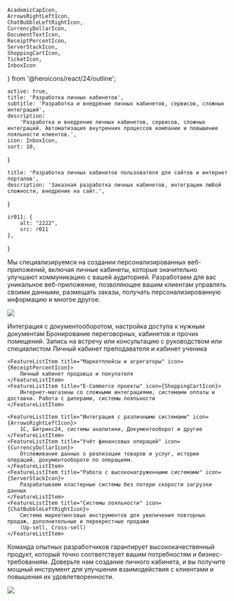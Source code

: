     AcademicCapIcon,
    ArrowsRightLeftIcon,
    ChatBubbleLeftRightIcon,
    CurrencyDollarIcon,
    DocumentTextIcon,
    ReceiptPercentIcon,
    ServerStackIcon,
    ShoppingCartIcon,
    TicketIcon,
    InboxIcon
} from '@heroicons/react/24/outline';

    active: true,
    title: 'Разработка личных кабинетов',
    subtitle: 'Разработка и внедрение личных кабинетов, сервисов, сложных интеграций',
    description:
        'Разработка и внедрение личных кабинетов, сервисов, сложных интеграций. Автоматизация внутренних процессов компании и повышение лояльности клиентов.',
    icon: InboxIcon,
    sort: 10,
}

    title: 'Разработка личных кабинетов пользователя для сайтов и интернет порталов',
    description: 'Заказная разработка личных кабинетов, интеграции любой сложности, внедрение на сайт.',
}

    ir011: {
        alt: "2222",
        src: r011
    },
}

[comment]: <> (## РАЗРАБОТКА И ВНЕДРЕНИЕ ЛИЧНЫХ КАБИНЕТОВ, СЕРВИСОВ, СЛОЖНЫХ ИНТЕГРАЦИЙ)

Мы специализируемся на создании персонализированных веб-приложений, включая личные кабинеты, которые значительно улучшают коммуникацию с вашей аудиторией.
Разработаем для вас уникальное веб-приложение, позволяющее вашим клиентам управлять своими данными, размещать заказы, получать
персонализированную информацию и многое другое.

![](./laptop.jpg)

<FeaturesList title="ВОЗМОЖНОСТИ ЛИЧНЫХ КАБИНЕТОВ">
    <FeatureListItem title="Хранение и структурирование документов" icon={DocumentTextIcon}>
        Интеграция с документооборотом, настройка доступа к нужным документам
    </FeatureListItem>
    <FeatureListItem title="Системы бронирования" icon={TicketIcon}>
        Бронирование переговорных, кабинетов и прочих помещений. Запись на встречу или консультацию с руководством или
        специалистом
    </FeatureListItem>
    <FeatureListItem title="Образовательные онлайн-платформы и сервисы" icon={AcademicCapIcon}>
        Личный кабинет преподавателя и кабинет ученика
    </FeatureListItem>

    <FeatureListItem title="Маркетплейсы и агрегаторы" icon={ReceiptPercentIcon}>
        Личный кабинет продавца и покупателя
    </FeatureListItem>
    <FeatureListItem title="E-Commerce проекты" icon={ShoppingCartIcon}>
        Интернет-магазины со сложными интеграциями, системами оплаты и доставки. Работа с дилерами, системы лояльности
    </FeatureListItem>

    <FeatureListItem title="Интеграция с различными системами" icon={ArrowsRightLeftIcon}>
        1С, Битрикс24, системы аналитики, Документооборот и другие
    </FeatureListItem>
    <FeatureListItem title="Учёт финансовых операций" icon={CurrencyDollarIcon}>
        Отслеживание данных о реализации товаров и услуг, истории операций, документообороте по операциям.
    </FeatureListItem>
    <FeatureListItem title="Работа с высоконагруженными системами" icon={ServerStackIcon}>
        Разрабатываем кластерные системы без потери скорости загрузки данных
    </FeatureListItem>
    <FeatureListItem title="Системы лояльности" icon={ChatBubbleLeftRightIcon}>
        Система маркетинговых инструментов для увеличения повторных продаж, дополнительные и перекрестные продажи
        (Up-sell, Cross-sell)
    </FeatureListItem>

</FeaturesList>

Команда опытных разработчиков гарантирует высококачественный продукт, который точно соответствует вашим потребностям и бизнес-требованиям.
Доверьте нам создание личного кабинета, и вы получите мощный инструмент для улучшения взаимодействия с клиентами и повышения их удовлетворенности.

<Principles/>

![](./pilot.jpg)



